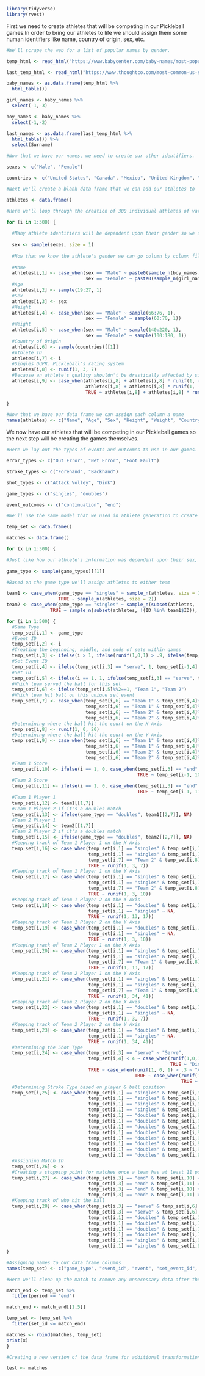 ```r

library(tidyverse)
library(rvest)

```

First we need to create athletes that will be competing in our Pickleball games.In order to bring our athletes to life we should assign them some human identifiers like name, country of origin, sex, etc. 

```r

#We'll scrape the web for a list of popular names by gender. 

temp_html <- read_html("https://www.babycenter.com/baby-names/most-popular/top-baby-names")

last_temp_html <- read_html("https://www.thoughtco.com/most-common-us-surnames-1422656")

baby_names <- as.data.frame(temp_html %>%
  html_table())

girl_names <- baby_names %>%
  select(-1,-3)

boy_names <- baby_names %>%
  select(-1,-2)

last_names <- as.data.frame(last_temp_html %>%
  html_table()) %>%
  select(Surname)

#Now that we have our names, we need to create our other identifiers.

sexes <- c("Male", "Female")

countries <- c("United States", "Canada", "Mexico", "United Kingdom", "France", "Spain", "Finland", "China", "Brazil", "Japan", "Germany", "Italy", "Portugal", "Columbia", "Chile", "Ecuador", "Egypt", "Morocco", "Denmark", "El Salvador", "Venezuela", "Uruguay", "Vietnam", "Sweden", "Singapore", "Peru", "Poland", "Russia", "Ukraine", "Philippines", "Ethiopia", "Chad", "Central African Republic", "Cameroon", "Cambodia")

#Next we'll create a blank data frame that we can add our athletes to

athletes <- data.frame()

#Here we'll loop through the creation of 300 individual athletes of varying quality. 

for (i in 1:300) {
  
  #Many athlete identifiers will be dependent upon their gender so we should determine that first by random selection
  
  sex <- sample(sexes, size = 1)
  
  #Now that we know the athlete's gender we can go column by column filling out the rest of their profile with the dependent information. 
  
  #Name
  athletes[i,1] <- case_when(sex == "Male" ~ paste0(sample_n(boy_names, 1)[[1]], " ", sample_n(last_names, 1)[[1]]),
                             sex == "Female" ~ paste0(sample_n(girl_names, 1)[[1]], " ", sample_n(last_names, 1)[[1]]))
  #Age
  athletes[i,2] <- sample(19:27, 1)
  #Sex
  athletes[i,3] <- sex
  #Height
  athletes[i,4] <- case_when(sex == "Male" ~ sample(66:76, 1),
                             sex == "Female" ~ sample(60:70, 1))
  #Weight
  athletes[i,5] <- case_when(sex == "Male" ~ sample(140:220, 1),
                             sex == "Female" ~ sample(100:180, 1))
  #Country of Origin
  athletes[i,6] <- sample(countries)[[1]]
  #Athlete ID
  athletes[i,7] <- i
  #Singles DUPR. Pickleball's rating system
  athletes[i,8] <- runif(1, 3, 7)
  #Because an athlete's quality shouldn't be drastically affected by singles vs doubles, we can now slightly modify their Single's rating to produce a similar doubles rating. 
  athletes[i,9] <- case_when(athletes[i,8] + athletes[i,8] * runif(1, -.2, .2) > 8 ~ 8,
                             athletes[i,8] + athletes[i,8] * runif(1, -.2, .2) < 2 ~ 2,
                             TRUE ~ athletes[i,8] + athletes[i,8] * runif(1, -.2, .2))
  
}

#Now that we have our data frame we can assign each column a name
names(athletes) <- c("Name", "Age", "Sex", "Height", "Weight", "Country", "ID", "Singles_DUPR", "Doubles_DUPR")
```


We now have our athletes that will be competing in our Pickleball games so the next step will be creating the games themselves. 

```r

#Here we lay out the types of events and outcomes to use in our games. We won't use all of these but they'll be nice to have if we decide to change our model moving forward. 

error_types <- c("Out Error", "Net Error", "Foot Fault")

stroke_types <- c("Forehand", "Backhand")

shot_types <- c("Attack Volley", "Dink")

game_types <- c("singles", "doubles")

event_outcomes <- c("continuation", "end")

#We'll use the same model that we used in athlete generation to create our games. This process will be slightly more involved but the process is essentially the same. We'll loop through each individual step and create columns based on identifiers that we lay out earlier. We'll be using a nested loop to create the events that occur within each of the 300 games that we're hoping to produce. 

temp_set <- data.frame()

matches <- data.frame()

for (x in 1:300) {

#Just like how our athlete's information was dependent upon their sex, each game will be created based on if it's a singles match or doubles. 
  
game_type <- sample(game_types)[[1]]

#Based on the game type we'll assign athletes to either team

team1 <- case_when(game_type == "singles" ~ sample_n(athletes, size = 1), 
                   TRUE ~ sample_n(athletes, size = 2))
team2 <- case_when(game_type == "singles" ~ sample_n(subset(athletes, !(ID %in% team1$ID)), 1), 
                TRUE ~ sample_n(subset(athletes, !(ID %in% team1$ID)), 2))

for (i in 1:500) {
  #Game Type
  temp_set[i,1] <- game_type
  #Event ID
  temp_set[i,2] <- i
  #Creating the beginning, middle, and ends of sets within games
  temp_set[i,3] <- ifelse(i > 1, ifelse(runif(1,0,1) > .9, ifelse(temp_set[i-1,3] == "end", "serve", "end"), ifelse(temp_set[i-1,3] == "end", "serve", "continuation")), "serve")
  #Set Event ID
  temp_set[i,4] <- ifelse(temp_set[i,3] == "serve", 1, temp_set[i-1,4] + 1)
  #Set ID
  temp_set[i,5] <- ifelse(i == 1, 1, ifelse(temp_set[i,3] == "serve", temp_set[i-1,5] + 1, temp_set[i-1,5]))
  #Which team served the ball for this set
  temp_set[i,6] <- ifelse(temp_set[i,5]%%2==1, "Team 1", "Team 2")
  #Which team hit ball on this unique set event
  temp_set[i,7] <- case_when(temp_set[i,6] == "Team 1" & temp_set[i,4]%%2==1 ~ "Team 1",
                             temp_set[i,6] == "Team 1" & temp_set[i,4]%%2==0 ~ "Team 2",
                             temp_set[i,6] == "Team 2" & temp_set[i,4]%%2==1 ~ "Team 2",
                             temp_set[i,6] == "Team 2" & temp_set[i,4]%%2==0 ~ "Team 1")
  #Determining where the ball hit the court on the X Axis
  temp_set[i,8] <- runif(1, 0, 20)
  #Determining where the ball hit the court on the Y Axis
  temp_set[i,9] <- case_when(temp_set[i,6] == "Team 1" & temp_set[i,4]%%2==1 ~ runif(1, 22, 44),
                             temp_set[i,6] == "Team 1" & temp_set[i,4]%%2==0 ~ runif(1, 0, 22),
                             temp_set[i,6] == "Team 2" & temp_set[i,4]%%2==1 ~ runif(1, 0, 22),
                             temp_set[i,6] == "Team 2" & temp_set[i,4]%%2==0 ~ runif(1, 22, 44))
  #Team 1 Score
  temp_set[i,10] <- ifelse(i == 1, 0, case_when(temp_set[i,3] == "end" & temp_set[i,7] == "Team 2" ~ temp_set[i-1,10] + 1,
                                                TRUE ~ temp_set[i-1, 10]))
  #Team 2 Score
  temp_set[i,11] <- ifelse(i == 1, 0, case_when(temp_set[i,3] == "end" & temp_set[i,7] == "Team 1" ~ temp_set[i-1,11] + 1,
                                                TRUE ~ temp_set[i-1, 11]))
  #Team 1 Player 1
  temp_set[i,12] <- team1[[1,7]]
  #Team 1 Player 2 if it's a doubles match
  temp_set[i,13] <- ifelse(game_type == "doubles", team1[[2,7]], NA)
  #Team 2 Player 1
  temp_set[i,14] <- team2[[1,7]]
  #Team 2 Player 2 if it's a doubles match
  temp_set[i,15] <- ifelse(game_type == "doubles", team2[[2,7]], NA)
  #Keeping track of Team 1 Player 1 on the X Axis
  temp_set[i,16] <- case_when(temp_set[i,1] == "singles" & temp_set[i,7] == "Team 2" ~ temp_set[i,8] + runif(1, -2, 2),
                              temp_set[i,1] == "singles" & temp_set[i,7] == "Team 1" ~ runif(1, 7, 13),
                              temp_set[i,7] == "Team 2" & temp_set[i,8] <= 10 ~ temp_set[i,8] + runif(1, -2, 2),
                              TRUE ~ runif(1, 3, 7))
  #Keeping track of Team 1 Player 1 on the Y Axis
  temp_set[i,17] <- case_when(temp_set[i,1] == "singles" & temp_set[i,7] == "Team 2" ~ temp_set[i,9] + runif(1, -2, 0),
                              temp_set[i,1] == "singles" & temp_set[i,7] == "Team 1" ~ runif(1, 3, 10),
                              temp_set[i,7] == "Team 2" & temp_set[i,8] <= 10 ~ temp_set[i,9] + runif(1, -2, 0),
                              TRUE ~ runif(1, 3, 10))
  #Keeping track of Team 1 Player 2 on the X Axis
  temp_set[i,18] <- case_when(temp_set[i,1] == "doubles" & temp_set[i,7] == "Team 2" & temp_set[i,8] > 10 ~ temp_set[i,8] + runif(1, -2, 2),
                              temp_set[i,1] == "singles" ~ NA,
                              TRUE ~ runif(1, 13, 17))
  #Keeping track of Team 1 Player 2 on the Y Axis
  temp_set[i,19] <- case_when(temp_set[i,1] == "doubles" & temp_set[i,7] == "Team 2" & temp_set[i,8] > 10 ~ temp_set[i,9] + runif(1, -2, 0),
                              temp_set[i,1] == "singles" ~ NA,
                              TRUE ~ runif(1, 3, 10))
  #Keeping track of Team 2 Player 1 on the X Axis
  temp_set[i,20] <- case_when(temp_set[i,1] == "singles" & temp_set[i,7] == "Team 1" ~ temp_set[i,8] + runif(1, -2, 2),
                              temp_set[i,1] == "singles" & temp_set[i,7] == "Team 2" ~ runif(1, 7, 13),
                              temp_set[i,7] == "Team 1" & temp_set[i,8] >= 10 ~ temp_set[i,8] + runif(1, -2, 2),
                              TRUE ~ runif(1, 13, 17))
  #Keeping track of Team 2 Player 1 on the Y Axis
  temp_set[i,21] <- case_when(temp_set[i,1] == "singles" & temp_set[i,7] == "Team 1" ~ temp_set[i,9] + runif(1, -2, 0),
                              temp_set[i,1] == "singles" & temp_set[i,7] == "Team 2" ~ runif(1, 34, 41),
                              temp_set[i,7] == "Team 1" & temp_set[i,8] >= 10 ~ temp_set[i,9] + runif(1, -2, 0),
                              TRUE ~ runif(1, 34, 41))
  #Keeping track of Team 2 Player 2 on the X Axis
  temp_set[i,22] <- case_when(temp_set[i,1] == "doubles" & temp_set[i,7] == "Team 1" & temp_set[i,8] < 10 ~ temp_set[i,8] + runif(1, -2, 2),
                              temp_set[i,1] == "singles" ~ NA,
                              TRUE ~ runif(1, 3, 7))
  #Keeping track of Team 2 Player 2 on the Y Axis
  temp_set[i,23] <- case_when(temp_set[i,1] == "doubles" & temp_set[i,7] == "Team 1" & temp_set[i,8] < 10 ~ temp_set[i,9] + runif(1, -2, 0),
                              temp_set[i,1] == "singles" ~ NA,
                              TRUE ~ runif(1, 34, 41))
  #Determining the Shot Type
  temp_set[i,24] <- case_when(temp_set[i,3] == "serve" ~ "Serve",
                              temp_set[i,4] < 4 ~ case_when(runif(1,0,1) > .3 ~ "Attack Volley",
                                                            TRUE ~ "Dink"),
                              TRUE ~ case_when(runif(1, 0, 1) > .3 ~ "Attack Volley",
                                               TRUE ~ case_when(runif(1,0,1) > .4 ~ "Dink",
                                                                TRUE ~ "Kill Shot")))
  #Determining Stroke Type based on player & ball position
  temp_set[i,25] <- case_when(temp_set[i,1] == "singles" & temp_set[i,9] < 22 & temp_set[i,16] <= temp_set[i,8] ~ "Forehand",
                              temp_set[i,1] == "singles" & temp_set[i,9] < 22 & temp_set[i,16] > temp_set[i,8] ~ "Backhand",
                              temp_set[i,1] == "singles" & temp_set[i,9] > 22 & temp_set[i,20] > temp_set[i,8] ~ "Forehand",
                              temp_set[i,1] == "singles" & temp_set[i,9] > 22 & temp_set[i,20] <= temp_set[i,8] ~ "Backhand",
                              temp_set[i,1] == "doubles" & temp_set[i,9] < 22 & temp_set[i,8] <= 10 & temp_set[i,16] <= temp_set[i,8] ~ "Forehand",
                              temp_set[i,1] == "doubles" & temp_set[i,9] < 22 & temp_set[i,8] <= 10 & temp_set[i,16] > temp_set[i,8] ~ "Backhand",
                              temp_set[i,1] == "doubles" & temp_set[i,9] < 22 & temp_set[i,8] > 10 & temp_set[i,18] <= temp_set[i,8] ~ "Forehand",
                              temp_set[i,1] == "doubles" & temp_set[i,9] < 22 & temp_set[i,8] > 10 & temp_set[i,18] > temp_set[i,8] ~ "Backhand",
                              temp_set[i,1] == "doubles" & temp_set[i,9] > 22 & temp_set[i,8] >= 10 & temp_set[i,20] >= temp_set[i,8] ~ "Forehand",
                              temp_set[i,1] == "doubles" & temp_set[i,9] > 22 & temp_set[i,8] >= 10 & temp_set[i,20] < temp_set[i,8] ~ "Backhand",
                              temp_set[i,1] == "doubles" & temp_set[i,9] > 22 & temp_set[i,8] < 10 & temp_set[i,22] >= temp_set[i,8] ~ "Forehand",
                              temp_set[i,1] == "doubles" & temp_set[i,9] > 22 & temp_set[i,8] < 10 & temp_set[i,22] < temp_set[i,8] ~ "Backhand")
  #Assigning Match ID
  temp_set[i,26] <- x
  #Creating a stopping point for matches once a team has at least 11 points and is up by 2
  temp_set[i,27] <- case_when(temp_set[i,3] == "end" & temp_set[i,10] == 11 & temp_set[i,11] <= 9 ~ "end",
                              temp_set[i,3] == "end" & temp_set[i,11] == 11 & temp_set[i,10] <= 9 ~ "end",
                              temp_set[i,3] == "end" & temp_set[i,10] >= 11 & temp_set[i,10] > temp_set[i,11] & temp_set[i,10] - temp_set[i,11] == 2 ~ "end",
                              temp_set[i,3] == "end" & temp_set[i,11] >= 11 & temp_set[i,11] > temp_set[i,10] & temp_set[i,11] - temp_set[i,10] == 2 ~ "end")
  #Keeping track of who hit the ball
  temp_set[i,28] <- case_when(temp_set[i,3] == "serve" & temp_set[i,6] == "Team 1" ~ temp_set[i,12],
                              temp_set[i,3] == "serve" & temp_set[i,6] == "Team 2" ~ temp_set[i,14],
                              temp_set[i,1] == "doubles" & temp_set[i,7] == "Team 1" & temp_set[i,8] <= 10 ~ temp_set[i,12],
                              temp_set[i,1] == "doubles" & temp_set[i,7] == "Team 1" & temp_set[i,8] > 10 ~ temp_set[i,13],
                              temp_set[i,1] == "doubles" & temp_set[i,7] == "Team 2" & temp_set[i,8] >= 10 ~ temp_set[i,14],
                              temp_set[i,1] == "doubles" & temp_set[i,7] == "Team 2" & temp_set[i,8] < 10 ~ temp_set[i,15],
                              temp_set[i,1] == "singles" & temp_set[i,9] < 22 ~ temp_set[i,12],
                              temp_set[i,1] == "singles" & temp_set[i,9] > 22 ~ temp_set[i,14])
}

#Assigning names to our data frame columns
names(temp_set) <- c("game_type", "event_id", "event", "set_event_id", "set_id", "serving_team", "shot_team", "shot_x", "shot_y", "team1_score", "team2_score", "team1_player1", "team1_player2", "team2_player1", "team2_player2", "team1_player1_x", "team1_player1_y", "team1_player2_x", "team1_player2_y", "team2_player1_x", "team2_player1_y", "team2_player2_x", "team2_player2_y", "shot_type", "stroke_type", "id", "period", "shot_player")

#Here we'll clean up the match to remove any unnecessary data after the game has ended and we'll combine it with our other matches.

match_end <- temp_set %>%
  filter(period == "end")

match_end <- match_end[[1,5]]

temp_set <- temp_set %>%
  filter(set_id <= match_end)

matches <- rbind(matches, temp_set)
print(x)
}

#Creating a new version of the data frame for additional transformation

test <- matches

```

